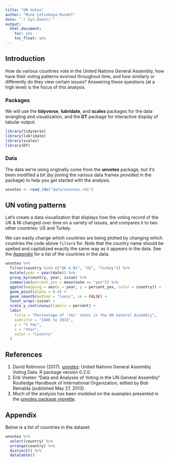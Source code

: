 ```yaml
---
title: "UN Votes"
author: "Mine Çetinkaya-Rundel"
date: "`r Sys.Date()`"
output: 
  html_document: 
    toc: yes
    toc_float: yes
---
```


## Introduction

How do various countries vote in the United Nations General Assembly, how have 
their voting patterns evolved throughout time, and how similarly or differently 
do they view certain issues? Answering these questions (at a high level) is the 
focus of this analysis.

### Packages

We will use the __tidyverse__, __lubridate__, and __scales__ packages for the 
data wrangling and visualization, and the __DT__ package for interactive display 
of tabular output.

```r
library(tidyverse)
library(lubridate)
library(scales)
library(DT)
```

### Data

The data we're using originally come from the **unvotes** package, but it's been 
modified a bit (by joining the various data frames provided in the package) to 
help you get started with the analysis.

```r
unvotes <- read_rds("data/unvotes.rds")
```


## UN voting patterns {#voting}

Let's  create a data visualization that displays how the voting record of the 
UK & NI changed over time on a variety of issues, and compares it 
to two other countries: US and Turkey.

We can easily change which countries are being plotted by changing which 
countries the code above `filter`s for. Note that the country name should be 
spelled and capitalized exactly the same way as it appears in the data. See 
the [Appendix](#appendix) for a list of the countries in the data.

```r
unvotes %>%
  filter(country %in% c("UK & NI", "US", "Turkey")) %>%
  mutate(year = year(date)) %>%
  group_by(country, year, issue) %>%
  summarize(percent_yes = mean(vote == "yes")) %>%
  ggplot(mapping = aes(x = year, y = percent_yes, color = country)) +
  geom_point(alpha = 0.4) +
  geom_smooth(method = "loess", se = FALSE) +
  facet_wrap(~issue) +
  scale_y_continuous(labels = percent) +
  labs(
    title = "Percentage of 'Yes' votes in the UN General Assembly",
    subtitle = "1946 to 2015",
    y = "% Yes",
    x = "Year",
    color = "Country"
  )
```


## References {#references}

1. David Robinson (2017). [unvotes](https://CRAN.R-project.org/package=unvotes): 
   United Nations General Assembly Voting Data. R package version 0.2.0.
1. Erik Voeten "Data and Analyses of Voting in the UN General Assembly" 
   Routledge Handbook of International Organization, edited by Bob Reinalda 
   (published May 27, 2013).
1. Much of the analysis has been modeled on the examples presented in the 
   [unvotes package vignette](https://cran.r-project.org/web/packages/unvotes/vignettes/unvotes.html).


## Appendix {#appendix}

Below is a list of countries in the dataset:

```r
unvotes %>% 
  select(country) %>%
  arrange(country) %>% 
  distinct() %>%
  datatable()
```
